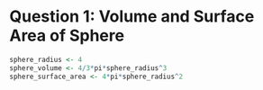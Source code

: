 
# Question 1: Volume and Surface Area of Sphere

```r
sphere_radius <- 4
sphere_volume <- 4/3*pi*sphere_radius^3
sphere_surface_area <- 4*pi*sphere_radius^2
```
